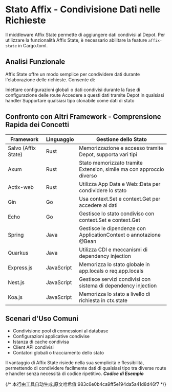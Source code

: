 # Stato Affix - Condivisione Dati nelle Richieste


Il middleware Affix State permette di aggiungere dati condivisi al Depot.
Per utilizzare la funzionalità Affix State, è necessario abilitare la feature `affix-state` in Cargo.toml.

## Analisi Funzionale
Affix State offre un modo semplice per condividere dati durante l'elaborazione delle richieste. Consente di:

Iniettare configurazioni globali o dati condivisi durante la fase di configurazione delle route
Accedere a questi dati tramite Depot in qualsiasi handler
Supportare qualsiasi tipo clonabile come dati di stato

## Confronto con Altri Framework - Comprensione Rapida dei Concetti
| Framework | Linguaggio | Gestione dello Stato |
|-----------|------------|----------------------|
| Salvo (Affix State) | Rust | Memorizzazione e accesso tramite Depot, supporta vari tipi |
| Axum | Rust | Stato memorizzato tramite Extension, simile ma con approccio diverso |
| Actix-web | Rust | Utilizza App Data e Web::Data per condividere lo stato |
| Gin | Go | Usa context.Set e context.Get per accedere ai dati |
| Echo | Go | Gestisce lo stato condiviso con context.Set e context.Get |
| Spring | Java | Gestisce le dipendenze con ApplicationContext o annotazione @Bean |
| Quarkus | Java | Utilizza CDI e meccanismi di dependency injection |
| Express.js | JavaScript | Memorizza lo stato globale in app.locals o req.app.locals |
| Nest.js | JavaScript | Gestisce servizi condivisi con sistema di dependency injection |
| Koa.js | JavaScript | Memorizza lo stato a livello di richiesta in ctx.state |

## Scenari d'Uso Comuni

- Condivisione pool di connessioni al database
- Configurazioni applicative condivise
- Istanza di cache condivisa
- Client API condivisi
- Contatori globali o tracciamento dello stato

Il vantaggio di Affix State risiede nella sua semplicità e flessibilità, permettendo di condividere facilmente dati di qualsiasi tipo tra diverse route e handler senza necessità di codice ripetitivo.
_**Codice di Esempio**_

<Tabs>
  <Tab label="main.rs">
    <MainCode/>
  </Tab>
  <Tab label="Cargo.toml">
    <CargoCode/>
  </Tab>
</Tabs>
{/* 本行由工具自动生成,原文哈希值:983c6e0b4ca9ff5e194da5a41d8d46f7 */}